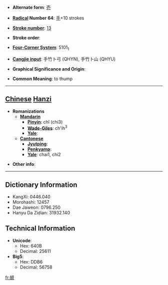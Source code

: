 * '''Alternate form''': [[壱]]

* '''[[Wiktionary:Chinese radical index| Radical]] Number 64''': [[Wiktionary:Chinese radical index 手|手]]+10 strokes

* '''[[Wiktionary:Chinese total strokes index|Stroke number]]''': [[Wiktionary:Chinese total strokes index 13|13]]

* '''Stroke order''': 

* '''[[Wiktionary:Chinese four corner index|Four-Corner System]]''': 5101<sub>1</sub>

* '''[[Wiktionary:Chinese Cangjie index|Cangjie input]]''': 手竹卜弓 (QHYN), 手竹卜山 (QHYU)

* '''Graphical Significance and Origin''': 

* '''Common Meaning''': to thump

----

== [[Chinese]] [[Hanzi]] ==

* '''Romanizations'''
** '''[[Mandarin]]'''
*** '''[[Pinyin]]''': chǐ (chi3)
*** '''[[Wade-Giles]]''': ch'ih<sup>3</sup>
*** '''[[Yale]]''': 
** '''[[Cantonese]]'''
*** '''[[Jyutping]]''':
*** '''[[Penkyamp]]''': 
*** '''[[Yale]]''': chai1, chi2

* '''Other info''': 

----

== Dictionary Information ==

* KangXi: 0446.040
* Morohashi: 12457
* Dae Jaweon: 0796.250
* Hanyu Da Zidian: 31932.140

== Technical Information ==

* '''Unicode''':
** Hex: 640B
** Decimal: 25611
* '''Big5''':
** Hex: DDB6
** Decimal: 56758

[[fr:搋]]